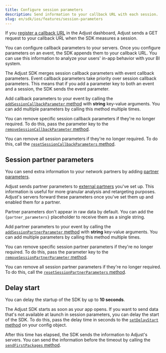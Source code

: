 ```yaml
---
title: Configure session parameters
description: Send information to your callback URL with each session.
slug: en/sdk/ios/features/session-parameters
---
```



If you [register a callback URL](https://help.adjust.com/en/article/recommended-placeholders-callbacks) in the Adjust dashboard, Adjust sends a GET request to your callback URL when the SDK measures a session.

You can configure callback parameters to your servers. Once you configure parameters on an event, the SDK appends them to your callback URL. You can use this information to analyze your users' in-app behavior with your BI system.

<Callout type="note">

The Adjust SDK merges session callback parameters with event callback parameters. Event callback parameters take priority over session callback parameters. This means that if you add a parameter key to both an event and a session, the SDK sends the event parameter.

</Callout>

Add callback parameters to your event by calling the [`addSessionCallbackParameter` method](#ios-addsessioncallbackparameter-invocation) with **string** key-value arguments. You can add multiple parameters by calling this method multiple times.

<AddSessionCallbackParameter />

You can remove specific session callback parameters if they're no longer required. To do this, pass the parameter key to the [`removeSessionCallbackParameter` method](#ios-removesessioncallbackparameter-invocation).

<RemoveSessionCallbackParameter />

You can remove all session parameters if they're no longer required. To do this, call the [`resetSessionCallbackParameters` method](#ios-resetsessioncallbackparameters-invocation).

<ResetSessionCallbackParameters />

## Session partner parameters

You can send extra information to your network partners by adding [partner parameters](https://help.adjust.com/en/article/advanced-event-setup#receive-custom-data-with-partner-parameters).

Adjust sends partner parameters to [external partners](https://help.adjust.com/en/article/integrated-partners) you've set up. This information is useful for more granular analysis and retargeting purposes. Adjust's servers forward these parameters once you've set them up and enabled them for a partner.

<Callout type="note">

Partner parameters don't appear in raw data by default. You can add the `{partner_parameters}` placeholder to receive them as a single string.

</Callout>

Add partner parameters to your event by calling the [`addSessionPartnerParameter` method](#ios-addsessionpartnerparameter-invocation) with **string** key-value arguments. You can add multiple parameters by calling this method multiple times.

<AddSessionPartnerParameter />

You can remove specific session partner parameters if they're no longer required. To do this, pass the parameter key to the [`removeSessionPartnerParameter` method](#ios-removesessionpartnerparameter-invocation).

<RemoveSessionPartnerParameter />

You can remove all session partner parameters if they're no longer required. To do this, call the [`resetSessionPartnerParameters` method](#ios-resetsessionpartnerparameters-invocation).

<ResetSessionPartnerParameters />

## Delay start

<Callout type="note">

You can delay the startup of the SDK by up to **10 seconds**.

</Callout>

The Adjust SDK starts as soon as your app opens. If you want to send data that's not available at launch in session parameters, you can delay the start of the SDK. To do this, pass the delay time in seconds to the [`setDelayStart` method](#ios-setdelaystart-invocation) on your config object.

<SetDelayStart />

After this time has elapsed, the SDK sends the information to Adjust's servers. You can send the information before the timeout by calling the [`sendFirstPackages` method](#ios-sendfirstpackages-invocation).

<SendFirstPackages />
